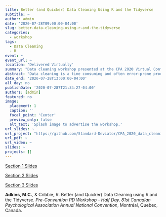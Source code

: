 ```yaml
---
title: Better (and Quicker) Data Cleaning Using R and the Tidyverse
subtitle: ~
author: admin
date: '2020-07-28T09:00:00-04:00'
slug: better-data-cleaning-using-r-and-the-tidyverse
categories:
  - workshop
tags:
  - Data Cleaning
  - R
event: ~
event_url: ~
location: 'Delivered Virtually'
summary: "Data cleaning workshop presented at the CPA 2020 Virtual Conference. Slides for each section are viewable via the links on this page."
abstract: "Data cleaning is a time consuming and often error-prone process which every researcher will experience. It is said that 80% of data analysis time is spent on the process of cleaning and preparing the data (Dasu & Johnson, 2003), but this time spent cleaning and preparing data can be dramatically reduced by using the right tools/techniques for the job. The workshop will begin with a foundational discussion on data structures within R and general coding practices. The focus will then shift to the more practical topics of using a variety of packages to import/export data, inspect and manipulate specific types of data (including categorical, dates, and character type), reformat data, and produce quality graphics to showcase your data. A publicly available dataset will be used as a running example throughout the workshop to provide hands-on experience using each of the techniques discussed. Periodic interactive exercises will be presented to allow attendees an opportunity to work collaboratively to solve common data cleaning dilemmas. Attendees are encouraged to bring data from their own research to apply the techniques covered throughout the workshop."
date_end: '2020-07-28T13:00:00-04:00'
all_day: no
publishDate: '2020-07-287T21:34:27-04:00'
authors: [admin]
featured: no
image:
  placement: 1
  caption: ''
  focal_point: 'Center'
  preview_only: false
  alt_text: 'Splash image to advertise the workshop.'
url_slides: ~
url_project: "https://github.com/Standard-Deviator/CPA_2020_data_cleaning_tidyverse"
url_pdf: ~
url_video: ~
slides: ~
projects: []
---
```



:::btn-group
<a class="btn btn-outline-primary my-1 mr-1" href="/workshop/CPA_2020_data_cleaning_tidyverse/slides/Section_1.html" target="_blank" rel="noopener">Section 1 Slides</a>


  <a class="btn btn-outline-primary my-1 mr-1" href="/workshop/CPA_2020_data_cleaning_tidyverse/slides/Section_2.html" target="_blank" rel="noopener">Section 2 Slides</a>

  <a class="btn btn-outline-primary my-1 mr-1" href="/workshop/CPA_2020_data_cleaning_tidyverse/slides/Section_3.html" target="_blank" rel="noopener">Section 3 Slides</a>
:::


**Adkins, M.C.**, & Cribbie, R. Better (and Quicker) Data Cleaning using R
and the Tidyverse. *Pre-Convention PD Workshop - Half Day. 81st Canadian
Psychological Association Annual National Convention*, Montréal, Quebec,
Canada.
